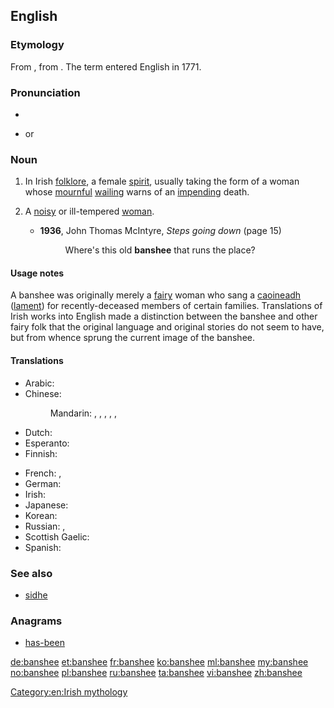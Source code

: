 ==English==
{{wikipedia}}

===Etymology===
From {{etyl|ga|en}} {{term|bean sí|lang=ga}}, from {{etyl|sga|en}} {{term|ben|lang=sga}} {{term|síde||woman of the fairy mound|lang=sga}}.  The term {{term||banshee}} entered English in 1771.

===Pronunciation===
* {{audio|en-us-banshee.ogg|Audio (US)|lang=en}}
* {{IPA|/bænˈʃiː/|lang=en}} or {{IPAchar|/ˈbænʃiː/}}

===Noun===
{{en-noun}}

# In Irish [[folklore]], a female [[spirit]], usually taking the form of a woman whose [[mournful]] [[wail]]ing warns of an [[impend]]ing death.
# {{cx|derogatory|lang=en}} A [[noisy]] or ill-tempered [[woman]].
#* '''1936''', John Thomas McIntyre, ''Steps going down'' (page 15)
#*: Where's this old '''banshee''' that runs the place?

====Usage notes====
A banshee was originally merely a [[fairy]] woman who sang a [[caoin|caoineadh]] ([[lament]]) for recently-deceased members of certain families. Translations of Irish works into English made a distinction between the banshee and other fairy folk that the original language and original stories do not seem to have, but from whence sprung the current image of the banshee.

====Translations====
{{trans-top|in Irish folklore, a female spirit}}
* Arabic: {{t|ar|بانشي|f|tr=bānšy|sc=Arab}}
* Chinese:
*: Mandarin: {{qualifier|no exact term exists}} {{t|cmn|[[報喪]][[女妖]]}}, {{t|cmn|[[报丧]][[女妖]]|tr=bàosāng nǚyāo}}, {{t|cmn|喪門神|sc=Hani}}, {{t+|cmn|丧门神|tr=sàngménshén|sc=Hani}} {{qualifier|"messenger of death"}}, {{t+|cmn|喪門星|sc=Hani}}, {{t|cmn|丧门星|tr=sàngménxīng|sc=Hani}} {{qualifier|"messenger of death"}}
* Dutch: {{t|nl|banshee|f}}
* Esperanto: {{t|eo|banŝio}}
* Finnish: {{t|fi|banshee}}
{{trans-mid}}
* French: {{t+|fr|banshee|f}}, {{t|fr|banshie|f}}
* German: {{t+|de|Banshee|f}}
* Irish: {{t|ga|bean sí|f}}
* Japanese: {{t|ja|バンシー|tr=banshī|sc=Jpan}}
* Korean: {{t+|ko|반시|tr=bansi|sc=Kore}}
* Russian: {{t|ru|банши|f|tr=bánši, banší|sc=Cyrl}}, {{t|ru|баньши|f|tr=bánʹši, banʹší|sc=Cyrl}}
* Scottish Gaelic: {{t|gd|bean-shìdh|f}}
* Spanish: {{t|es|banshee|f}}
{{trans-bottom}}

===See also===
* [[sidhe]]

===Anagrams===
* [[has-been#English|has-been]]

[[Category:en:Irish mythology]]

[[de:banshee]]
[[et:banshee]]
[[fr:banshee]]
[[ko:banshee]]
[[ml:banshee]]
[[my:banshee]]
[[no:banshee]]
[[pl:banshee]]
[[ru:banshee]]
[[ta:banshee]]
[[vi:banshee]]
[[zh:banshee]]